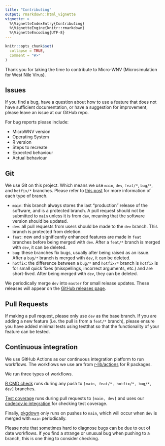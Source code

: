 ```yaml
---
title: "Contributing"
output: rmarkdown::html_vignette
vignette: >
  %\VignetteIndexEntry{Contributing}
  %\VignetteEngine{knitr::rmarkdown}
  %\VignetteEncoding{UTF-8}
---
```


```r
knitr::opts_chunk$set(
  collapse = TRUE,
  comment = "#>"
)
```

Thank you for taking the time to contribute to Micro-WNV (Microsimulation for West Nile Virus).

## Issues

If you find a bug, have a question about how to use a feature that does not have sufficient documentation, or have a suggestion for improvement, please leave an issue at our GitHub repo.

For bug reports please include:

 * MicroWNV version
 * Operating System
 * R version
 * Steps to recreate
 * Expected behaviour
 * Actual behaviour

## Git

We use Git on this project. Which means we use `main`, `dev`, `feat/*`, `bug/*`, and `hotfix/*` branches. Please refer to [this post](https://www.atlassian.com/git/tutorials/comparing-workflows/gitflow-workflow) for more information of each type of branch. 

  * `main`: this branch always stores the last "production" release of the software, and is a protected branch. A pull request should
  not be submitted to `main` unless it is from `dev`, meaning that the software version should be updated.
  * `dev`: all pull requests from users should be made to the `dev` branch. This branch is protected from deletion.
  * `feat`: new and significantly enhanced features are made in `feat` branches before being merged with `dev`. After a `feat/*` branch is merged
  with `dev`, it can be deleted.
  * `bug`: these branches fix bugs, usually after being raised as an issue. After a `bug/*` branch is merged with `dev`, it can be deleted.
  * `hotfix`: the difference between a `bug/*` and `hotfix/*` branch is `hotfix` is for small quick fixes (misspellings, incorrect arguments, etc.)
  and are short-lived. After being merged with `dev`, they can be deleted.

We periodically merge `dev` into `master` for small release updates. These releases will appear on the [GitHub releases page](https://github.com/dd-harp/MicroWNV/releases). 

## Pull Requests

If making a pull request, please only use `dev` as the base branch. If you are adding a new feature (i.e. the pull is from a `feat/*` branch),
please ensure you have added minimal tests using testthat so that the functionality of your feature can be tested.

## Continuous integration

We use GitHub Actions as our continuous integration platform to run workflows.
The workflows we use are from [r-lib/actions](https://github.com/r-lib/actions)
for R packages.

We run three types of workflows.

[R CMD check](https://github.com/r-lib/actions/blob/master/examples/check-standard.yaml)
runs during any push to `[main, feat/*, hotfix/*, bug/*, dev]` branches.

[Test coverage](https://github.com/r-lib/actions/blob/master/examples/test-coverage.yaml)
runs during pull requests to `[main, dev]` and uses our [codecov.io integration](https://app.codecov.io/gh/dd-harp/MicroWNV)
for checking test coverage.

Finally, [pkgdown](https://github.com/r-lib/actions/blob/master/examples/pkgdown.yaml)
only runs on pushes to `main`, which will occur when `dev` is merged with `main`
periodically.

Please note that sometimes hard to diagnose bugs can be due to out of date
workflows. If you find a strange or unusual bug when pushing to a branch, this
is one thing to consider checking.

